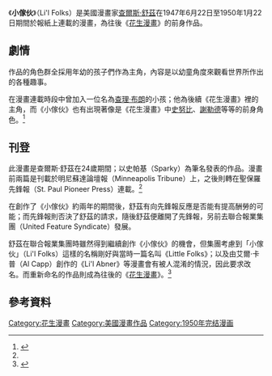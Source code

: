 {{noteTA
|G1=ThePeanuts
}}
{{Infobox animanga/Headerofja
|title= 小傢伙
|image= Li'l Folks.jpg
|size= 200px
|caption= 美國漫畫《小傢伙》的標題圖示
|english= Li'l Folks
|genre= 趣味小品
}}
{{Infobox animanga/Manga
|作者=  [[查爾斯·舒茲|查爾斯·舒茲]]
|開始= 1947年6月22日
|結束= 1950年1月22日
}}
{{Infobox animanga/Footerofja}}

《'''小傢伙'''》（Li'l Folks）是美國漫畫家[[查爾斯·舒茲|查爾斯·舒茲]]在1947年6月22日至1950年1月22日期間於報紙上連載的漫畫，為往後《[[花生漫畫|花生漫畫]]》的前身作品。

== 劇情 ==
作品的角色群全採用年幼的孩子們作為主角，內容是以幼童角度來觀看世界所作出的各種趣事。

在漫畫連載時段中曾加入一位名為[[查理·布朗|查理·布朗]]的小孩；他為後續《花生漫畫》裡的主角，而《小傢伙》也有出現著像是《花生漫畫》中[[史努比|史努比]]、[[謝勒德|謝勒德]]等等的前身角色。<ref name="FC">{{Cite web |url=http://www.fivecentsplease.org/dpb/lilbegin.html |title=Charles M. Schulz: Li'l Beginnings |work=FiveCents Please |accessdate=2015年12月26日 |archive-date=2020年2月9日 |archive-url=https://web.archive.org/web/20200209045051/http://www.fivecentsplease.org/dpb/lilbegin.html |dead-url=no }}</ref>

== 刊登 ==
此漫畫是查爾斯·舒茲在24歲期間；以史帕基（Sparky）為筆名發表的作品。漫畫前兩篇是刊載於明尼蘇達論壇報（Minneapolis Tribune）上，之後則轉在聖保羅先鋒報（St. Paul Pioneer Press）連載。<ref name="FC"/>

在創作了《小傢伙》約兩年的期間後，舒茲有向先鋒報反應是否能有提高酬勞的可能；而先鋒報則否決了舒茲的請求，隨後舒茲便離開了先鋒報，另前去聯合報業集團（United Feature Syndicate）發展。

舒茲在聯合報業集團時雖然得到繼續創作《小傢伙》的機會，但集團考慮到「小傢伙」（Li'l Folks）這樣的名稱剛好與當時一篇名叫《Little Folks》；以及由艾爾·卡普（Al Capp）創作的《Li'l Abner》等漫畫會有被人混淆的情況，因此要求改名。而重新命名的作品則成為往後的《[[花生漫畫|花生漫畫]]》。<ref>{{Cite web |url=http://www.uta.edu/english/tim/lection/080105.html |title=schulz and peanuts |work=德克薩斯大學阿靈頓分校 |date=2008年1月5日 |accessdate=2015年12月26日 |archive-date=2012年1月17日 |archive-url=https://web.archive.org/web/20120117062220/http://www.uta.edu/english/tim/lection/080105.html |dead-url=no }}</ref>

== 參考資料 ==
{{reflist}}

{{Snoopy}}

{{DEFAULTSORT:Li'l Folks}}
[[Category:花生漫畫|Category:花生漫畫]]
[[Category:美國漫畫作品|Category:美國漫畫作品]]
[[Category:1950年完结漫画|Category:1950年完结漫画]]